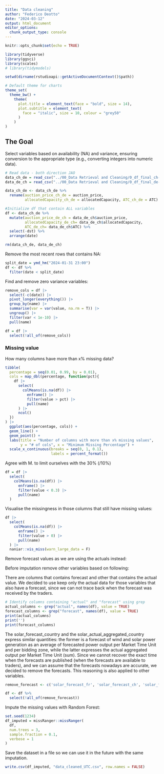 ---
title: "Data cleaning"
author: "Federico Deotto"
date: "2024-03-12"
output: html_document
editor_options: 
  chunk_output_type: console
---

```{r setup, include=FALSE}
knitr::opts_chunk$set(echo = TRUE)

library(tidyverse)
library(ggsci)
library(scales)
# library(tidymodels)

setwd(dirname(rstudioapi::getActiveDocumentContext()$path))

# Default theme for charts
theme_set(
  theme_bw() +
    theme(  
      plot.title = element_text(face = "bold", size = 14),
      plot.subtitle = element_text(
        face = "italic", size = 10, colour = "grey50"
      )
    )
)

```

## The Goal

Select variables based on availability (NA) and variance, ensuring conversion to the appropriate type (e.g., converting integers into numeric data).

```{r}
# Read data - both direction JAO
data_ch_de = read_csv("../00_Data Retrieval and Cleaning/0_df_final_ch-de_UTC.csv")
data_de_ch = read_csv("../00_Data Retrieval and Cleaning/0_df_final_de-ch_UTC.csv")

data_ch_de <- data_ch_de %>%
  rename(auction_price_ch_de = auction_price,
         allocatedCapacity_ch_de = allocatedCapacity, ATC_ch_de = ATC)

#Initialize df that contain ALL variables
df <- data_ch_de %>% 
  mutate(auction_price_de_ch = data_de_ch$auction_price, 
         allocatedCapacity_de_ch= data_de_ch$allocatedCapacity, 
         ATC_de_ch= data_de_ch$ATC) %>% 
  select(-dst) %>% 
  arrange(date)

rm(data_ch_de, data_de_ch)
```


Remove the most recent rows that contains NA:

```{r}
split_date = ymd_hm("2024-01-31 23:00")
df <- df %>% 
  filter(date < split_date)
```


Find and remove zero variance variables:

```{r}
remove_cols = df |> 
  select(-c(date)) |> 
  pivot_longer(everything()) |> 
  group_by(name) |> 
  summarise(var = var(value, na.rm = T)) |> 
  ungroup() |> 
  filter(var < 1e-10) |> 
  pull(name)

df = df |> 
  select(!all_of(remove_cols))
```

### Missing value

How many columns have more than x% missing data?

```{r}
tibble(
  percentage = seq(0.01, 0.99, by = 0.01),
  cols = map_dbl(percentage, function(pct){
    df |> 
      select(
        colMeans(is.na(df)) |> 
          enframe() |>
          filter(value > pct) |> 
          pull(name) 
      ) |> 
      ncol()
  })
) |> 
  ggplot(aes(percentage, cols)) +
  geom_line() +
  geom_point() +
  labs(title = "Number of columns with more than x% missing values",
       y = "# of cols", x = "Minimum Missing Percentage") +
  scale_x_continuous(breaks = seq(0, 1, 0.1), 
                     labels = percent_format())
```

Agree with M. to limit ourselves with the 30% (/10%)

```{r}
df = df |> 
  select(
    colMeans(is.na(df)) |> 
      enframe() |>
      filter(value < 0.3) |> 
      pull(name) 
  )
```

Visualise the missingness in those columns that still have missing values:

```{r}
df |> 
  select(
    colMeans(is.na(df)) |> 
      enframe() |>
      filter(value > 0) |> 
      pull(name)
  ) |> 
  naniar::vis_miss(warn_large_data = F)
```

Remove forecast values as we are using the actuals instead:

Before imputation remove other variables based on following:

There are columns that contains forecast and other that contains the actual value.
We decided to use keep only the actual data for those variables that also have a forecast, since we can not trace back when the forecast was received by the traders.

```{r}
# Identify columns containing "actual" and "forecast" using grep
actual_columns <- grep("actual", names(df), value = TRUE)
forecast_columns <- grep("forecast", names(df), value = TRUE)
print(actual_columns)
print('')
print(forecast_columns)
```

The solar_forecast_country and the solar_actual_aggregated_country express similar quantities: the former is a forecast of wind and solar power generation as an average of forecasted power output per Market Time Unit and per bidding zone, while the latter expresses the actual aggregated output per Market Time Unit (sum). Since we cannot recover the exact time when the forecasts are published (when the forecasts are available to traders), and we can assume that the forecasts nowadays are accurate, we decided to remove the forecasts. This reasoning is also applied to other variables.

```{r}
remove_forecast <- c('solar_forecast_fr', 'solar_forecast_ch', 'solar_forecast_it','solar_forecast_at', 'wind_offshore_forecast_de', 'wind_onshore_forecast_de', 'wind_onshore_forecast_ch', 'wind_onshore_forecast_at')

df <- df %>% 
  select(!all_of(remove_forecast))
```

Impute the missing values with Random Forest:

```{r, results=FALSE, eval=FALSE}
set.seed(1234)
df_imputed = missRanger::missRanger(
  df,
  num.trees = 3,
  sample.fraction = 0.1,
  verbose = 1
)
```

Save the dataset in a file so we can use it in the future with the same imputation.

```{r, eval=FALSE}
write.csv(df_imputed, "data_cleaned_UTC.csv", row.names = FALSE)
```
